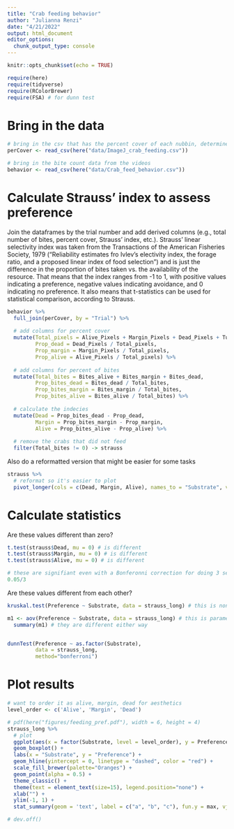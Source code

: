 ```yaml
---
title: "Crab feeding behavior"
author: "Julianna Renzi"
date: "4/21/2022"
output: html_document
editor_options: 
  chunk_output_type: console
---
```


```r
knitr::opts_chunk$set(echo = TRUE)

require(here)
require(tidyverse)
require(RColorBrewer)
require(FSA) # for dunn test
```

# Bring in the data

```r
# bring in the csv that has the percent cover of each nubbin, determined beforehand using ImageJ
perCover <- read_csv(here("data/ImageJ_crab_feeding.csv"))

# bring in the bite count data from the videos
behavior <- read_csv(here("data/Crab_feed_behavior.csv"))
```

# Calculate Strauss' index to assess preference

Join the dataframes by the trial number and add derived columns (e.g., total number of bites, percent cover, Strauss' index, etc.). Strauss' linear selectivity index was taken from the Transactions of the American Fisheries Society, 1979 ("Reliability estimates fro Ivlev's electivity index, the forage ratio, and a proposed linear index of food selection") and is just the difference in the proportion of bites taken vs. the availability of the resource. That means that the index ranges from -1 to 1, with positive values indicating a preference, negative values indicating avoidance, and 0 indicating no preference. It also means that t-statistics can be used for statistical comparison, according to Strauss.

```r
behavior %>% 
  full_join(perCover, by = "Trial") %>% 
  
  # add columns for percent cover
  mutate(Total_pixels = Alive_Pixels + Margin_Pixels + Dead_Pixels + Turf_Pixels + BrokenOff_Pixels,
         Prop_dead = Dead_Pixels / Total_pixels,
         Prop_margin = Margin_Pixels / Total_pixels,
         Prop_alive = Alive_Pixels / Total_pixels) %>% 
  
  # add columns for percent of bites
  mutate(Total_bites = Bites_alive + Bites_margin + Bites_dead,
         Prop_bites_dead = Bites_dead / Total_bites,
         Prop_bites_margin = Bites_margin / Total_bites,
         Prop_bites_alive = Bites_alive / Total_bites) %>% 
  
  # calculate the indecies
  mutate(Dead = Prop_bites_dead - Prop_dead,
         Margin = Prop_bites_margin - Prop_margin,
         Alive = Prop_bites_alive - Prop_alive) %>% 
  
  # remove the crabs that did not feed
  filter(Total_bites != 0) -> strauss
```

Also do a reformatted version that might be easier for some tasks

```r
strauss %>% 
  # reformat so it's easier to plot
  pivot_longer(cols = c(Dead, Margin, Alive), names_to = "Substrate", values_to = "Preference") -> strauss_long
```


# Calculate statistics

Are these values different than zero?

```r
t.test(strauss$Dead, mu = 0) # is different
t.test(strauss$Margin, mu = 0) # is different
t.test(strauss$Alive, mu = 0) # is different

# these are signifiant even with a Bonferonni correction for doing 3 separate tests:
0.05/3
```

Are these values different from each other? 

```r
kruskal.test(Preference ~ Substrate, data = strauss_long) # this is non-parametric

m1 <- aov(Preference ~ Substrate, data = strauss_long) # this is parametric
  summary(m1) # they are different either way


dunnTest(Preference ~ as.factor(Substrate),
         data = strauss_long,
         method="bonferroni")
```



# Plot results

```r
# want to order it as alive, margin, dead for aesthetics
level_order <- c('Alive', 'Margin', 'Dead') 

# pdf(here("figures/feeding_pref.pdf"), width = 6, height = 4)
strauss_long %>% 
  # plot
  ggplot(aes(x = factor(Substrate, level = level_order), y = Preference, fill = Substrate)) +
  geom_boxplot() +
  labs(x = "Substrate", y = "Preference") +
  geom_hline(yintercept = 0, linetype = "dashed", color = "red") +
  scale_fill_brewer(palette="Oranges") + 
  geom_point(alpha = 0.5) +
  theme_classic() +
  theme(text = element_text(size=15), legend.position="none") +
  xlab("") +
  ylim(-1, 1) +
  stat_summary(geom = 'text', label = c("a", "b", "c"), fun.y = max, vjust = -1, size=6, color = c("black", "black", "black")) # add letters for significance

# dev.off()

```





